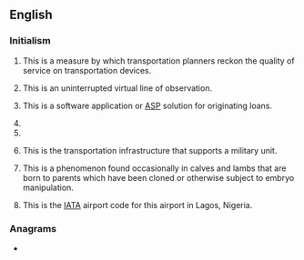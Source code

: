 {{also|los|Los|lös|loš|-los|los'|-lös|Appendix:Variations of "los"}}
==English==
{{wikipedia}}

===Initialism===
{{rfc-header|Initialism}}
{{en-initialism}}

# {{initialism of|[[level|'''L'''evel]] '''o'''f [[service|'''S'''ervice]]|lang=en}} This is a measure by which transportation planners reckon the quality of service on transportation devices.
# {{initialism of|[[line|'''L'''ine]]-'''o'''f-[[sight|'''S'''ight]]|lang=en}} This is an uninterrupted virtual line of observation.
# {{initialism of|[[loan|'''L'''oan]] [[origination|'''O'''rigination]] [[system|'''S'''ystem]]|lang=en}} This is a software application or [[w:Application service provider|ASP]] solution for originating loans.
# {{initialism of|[[loss|'''L'''oss]] '''o'''f [[signal|'''S'''ignal]]|lang=en}}
# {{initialism of|w:Law of the Sea|Law of the Sea|lang=en}}
# {{initialism of|[[line|'''L'''ine]] '''o'''f [[supply|'''S'''upply]]|lang=en}} This is the transportation infrastructure that supports a military unit.
# {{initialism of|[[large|'''L'''arge]] [[offspring|'''O'''ffspring]] [[syndrome|'''S'''yndrome]]|lang=en}} This is a phenomenon found occasionally in calves and lambs that are born to parents which have been cloned or otherwise subject to embryo manipulation.
# {{initialism of|w:Murtala Mohammed International Airport|Murtala Mohammed International Airport|lang=en}} This is the [[IATA]] airport code for this airport in Lagos, Nigeria.

===Anagrams===
* {{anagrams|en|-sol|OLS|S.O.L.|SLO|SOL|Sol|sol}}